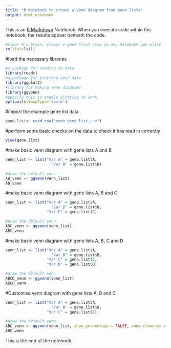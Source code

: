 ```yaml
---
title: "R Notebook to create a venn diagram from gene lists"
output: html_notebook
---
```


This is an [R Markdown](http://rmarkdown.rstudio.com) Notebook. When you execute code within the notebook, the results appear beneath the code. 

```r
#clear R's brain, always a good first step in any notebook you write
rm(list=ls())
```

#load the necessary libraries

```r
#a package for reading in data
library(readr)
#a package for plotting your data
library(ggplot2)
#library for making venn diagrams
library(ggvenn)
#specify this to enable plotting to work
options(bitmapType='cairo')
```

#import the example gene list data
```r
gene.list<- read_csv("venn_gene_list.csv")
```

#perform some basic checks on the data to check it has read in correctly
```r
View(gene.list)
```

#make basic venn diagram with gene lists A and B
```r
venn_list <- list("Var A" = gene.list$A,
                    "Var B" = gene.list$B)

#draw the default venn
AB_venn <- ggvenn(venn_list)
AB_venn
```

#make basic venn diagram with gene lists A, B and C
```r
venn_list <- list("Var A" = gene.list$A,
                    "Var B" = gene.list$B,
                  "Var C" = gene.list$C)

#draw the default venn
ABC_venn <- ggvenn(venn_list)
ABC_venn
```

#make basic venn diagram with gene lists A, B, C and D
```r
venn_list <- list("Var A" = gene.list$A,
                    "Var B" = gene.list$B,
                  "Var C" = gene.list$C,
                  "Var D" = gene.list$D)

#draw the default venn
ABCD_venn <- ggvenn(venn_list)
ABCD_venn
```

#Customise venn diagram with gene lists A, B and C
```r
venn_list <- list("Var A" = gene.list$A,
                    "Var B" = gene.list$B,
                  "Var C" = gene.list$C)

#draw the default venn
ABC_venn <- ggvenn(venn_list, show_percentage = FALSE, show_elements = FALSE, fill_alpha = 0.5, fill_color = c("pink", "purple", "yellow"))
ABC_venn
```

This is the end of the notebook.
